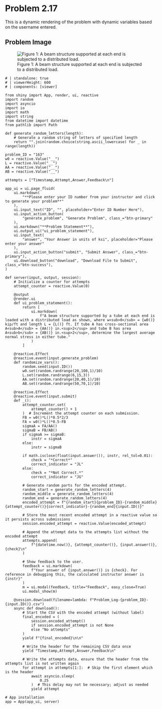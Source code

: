 # Problem 2.17 {.unnumbered}

This is a dynamic rendering of the problem with dynamic variables based on the username entered. 


## Problem Image

![Figure 1: A beam structure supported at each end is subjected to a distributed load.](images/162.png){fig-alt="Picture with a beam structure supported at each end being subjected to a distributed load w. The tube at point A has an area of AA, and the tube at point B has an area of AB. The distributed load is triangular and occurs over length L."}

```shinylive-python
# | standalone: true
# | viewerHeight: 600
# | components: [viewer]

from shiny import App, render, ui, reactive
import random
import asyncio
import io
import math
import string
from datetime import datetime
from pathlib import Path

def generate_random_letters(length):
    # Generate a random string of letters of specified length
    return "".join(random.choice(string.ascii_lowercase) for _ in range(length))

problem_ID = "163"
w0 = reactive.Value("__")
L = reactive.Value("__")
AA = reactive.Value("__")
AB = reactive.Value("__")

attempts = ["Timestamp,Attempt,Answer,Feedback\n"]

app_ui = ui.page_fluid(
    ui.markdown(
        "**Please enter your ID number from your instructor and click to generate your problem**"
    ),
    ui.input_text("ID", "", placeholder="Enter ID Number Here"),
    ui.input_action_button(
        "generate_problem", "Generate Problem", class_="btn-primary"
    ),
    ui.markdown("**Problem Statement**"),
    ui.output_ui("ui_problem_statement"),
    ui.input_text(
        "answer", "Your Answer in units of ksi", placeholder="Please enter your answer"
    ),
    ui.input_action_button("submit", "Submit Answer", class_="btn-primary"),
    ui.download_button("download", "Download File to Submit", class_="btn-success"),
)

def server(input, output, session):
    # Initialize a counter for attempts
    attempt_counter = reactive.Value(0)

    @output
    @render.ui
    def ui_problem_statement():
        return [
            ui.markdown(
                f"A beam structure supported by a tube at each end is loaded with a distributed load as shown, where w<sub>0</sub> = {w0()} kip/ft and length L = {L()} ft. If tube A has cross-sectional area A<sub>A</sub> = {AA()} in.<sup>2</sup> and tube B has area A<sub>b</sub> = {AB()} in.<sup>2</sup>, determine the largest average normal stress in either tube."
            )
        ]

    @reactive.Effect
    @reactive.event(input.generate_problem)
    def randomize_vars():
        random.seed(input.ID())
        w0.set(random.randrange(20,100,1)/10)
        L.set(random.randrange(6,15,3))
        AA.set(random.randrange(20,40,1)/10)
        AB.set(random.randrange(50,70,1)/10)

    @reactive.Effect
    @reactive.event(input.submit)
    def _():
        attempt_counter.set(
            attempt_counter() + 1
        )  # Increment the attempt counter on each submission.
        FB = w0()*L()*0.5*2/3
        FA = w0()*L()*0.5-FB
        sigmaA = FA/AA()
        sigmaB = FB/AB()
        if sigmaA >= sigmaB:
            instr = sigmaA
        else:
            instr = sigmaB
        
        if math.isclose(float(input.answer()), instr, rel_tol=0.01):
            check = "*Correct*"
            correct_indicator = "JL"
        else:
            check = "*Not Correct.*"
            correct_indicator = "JG"

        # Generate random parts for the encoded attempt.
        random_start = generate_random_letters(4)
        random_middle = generate_random_letters(4)
        random_end = generate_random_letters(4)
        encoded_attempt = f"{random_start}{problem_ID}-{random_middle}{attempt_counter()}{correct_indicator}-{random_end}{input.ID()}"

        # Store the most recent encoded attempt in a reactive value so it persists across submissions
        session.encoded_attempt = reactive.Value(encoded_attempt)

        # Append the attempt data to the attempts list without the encoded attempt
        attempts.append(
            f"{datetime.now()}, {attempt_counter()}, {input.answer()}, {check}\n"
        )

        # Show feedback to the user.
        feedback = ui.markdown(
            f"Your answer of {input.answer()} is {check}. For reference in debugging this, the calculated instructor answer is {instr}"
        )
        m = ui.modal(feedback, title="Feedback", easy_close=True)
        ui.modal_show(m)

    @session.download(filename=lambda: f"Problem_Log-{problem_ID}-{input.ID()}.csv")
    async def download():
        # Start the CSV with the encoded attempt (without label)
        final_encoded = (
            session.encoded_attempt()
            if session.encoded_attempt is not None
            else "No attempts"
        )
        yield f"{final_encoded}\n\n"

        # Write the header for the remaining CSV data once
        yield "Timestamp,Attempt,Answer,Feedback\n"

        # Write the attempts data, ensure that the header from the attempts list is not written again
        for attempt in attempts[1:]:  # Skip the first element which is the header
            await asyncio.sleep(
                0.25
            )  # This delay may not be necessary; adjust as needed
            yield attempt

# App installation
app = App(app_ui, server)
```
